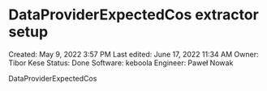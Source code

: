 # DataProviderExpectedCos extractor setup

Created: May 9, 2022 3:57 PM
Last edited: June 17, 2022 11:34 AM
Owner: Tibor Kese
Status: Done
Software: keboola
Engineer: Paweł Nowak

DataProviderExpectedCos